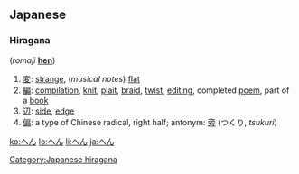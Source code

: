==Japanese==
{{attention|ja|Hiragana header should be replaced with POS header|key=p}}
{{ja-kanatab|[[へ]][[ん]]}}
===Hiragana===
{{Jpan|へん}} (''romaji'' '''[[hen]]''')

# [[変]]: [[strange]], (''musical notes'') [[flat]]
# [[編]]: [[compilation]], [[knit]], [[plait]], [[braid]], [[twist]], [[editing]], completed [[poem]], part of a [[book]]
# [[辺]]: [[side]], [[edge]]
# [[偏]]: a type of Chinese radical, right half; antonym: [[旁]] (つくり, ''tsukuri'')

[[Category:Japanese hiragana]]

[[ko:へん]]
[[lo:へん]]
[[li:へん]]
[[ja:へん]]